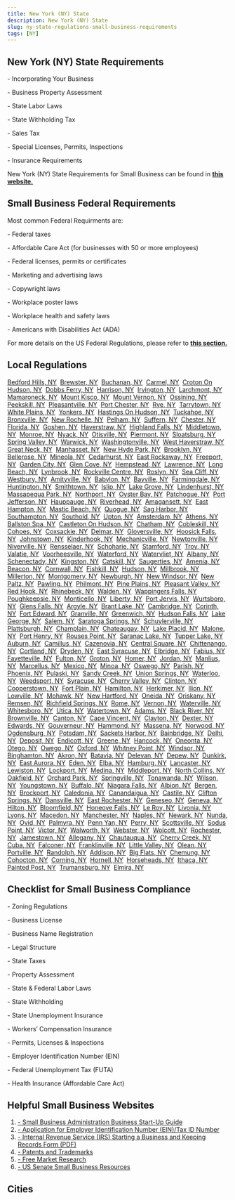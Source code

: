 ```yaml
---
title: New York (NY) State
description: New York (NY) State
slug: ny-state-regulations-small-business-requirements
tags: [NY]
---
```



<PostMeta category="business-compliance" />

**New York (NY) State Requirements**
------------------------------------

\- Incorporating Your Business

\- Business Property Assessment

\- State Labor Laws

\- State Withholding Tax

\- Sales Tax

\- Special Licenses, Permits, Inspections

\- Insurance Requirements

New York (NY) State Requirements for Small Business can be found in **[this website.](https://www.ny.gov/services/business)**

**Small Business Federal Requirements**
---------------------------------------

Most common Federal Requirments are:

\- Federal taxes

\- Affordable Care Act (for businesses with 50 or more employees)

\- Federal licenses, permits or certificates

\- Marketing and advertising laws

\- Copywright laws

\- Workplace poster laws

\- Workplace health and safety laws

\- Americans with Disabilities Act (ADA)

For more details on the US Federal Regulations, please refer to **[this section.](../federal-regulations/)**

Local Regulations
------------------------
[Bedford Hills, NY](/bedfordhills-ny-small-business-requirements)  [Brewster, NY](/brewster-ny-small-business-requirements)  [Buchanan, NY](/buchanan-ny-small-business-requirements)  [Carmel, NY](/carmel-ny-small-business-requirements)  [Croton On Hudson, NY](/crotononhudson-ny-small-business-requirements)  [Dobbs Ferry, NY](/dobbsferry-ny-small-business-requirements)  [Harrison, NY](/harrison-ny-small-business-requirements)  [Irvington, NY](/irvington-ny-small-business-requirements)  [Larchmont, NY](/larchmont-ny-small-business-requirements)  [Mamaroneck, NY](/mamaroneck-ny-small-business-requirements)  [Mount Kisco, NY](/mountkisco-ny-small-business-requirements)  [Mount Vernon, NY](/mountvernon-ny-small-business-requirements)  [Ossining, NY](/ossining-ny-small-business-requirements)  [Peekskill, NY](/peekskill-ny-small-business-requirements)  [Pleasantville, NY](/pleasantville-ny-small-business-requirements)  [Port Chester, NY](/portchester-ny-small-business-requirements)  [Rye, NY](/rye-ny-small-business-requirements)  [Tarrytown, NY](/tarrytown-ny-small-business-requirements)  [White Plains, NY](/whiteplains-ny-small-business-requirements)  [Yonkers, NY](/yonkers-ny-small-business-requirements)  [Hastings On Hudson, NY](/hastingsonhudson-ny-small-business-requirements)  [Tuckahoe, NY](/tuckahoe-ny-small-business-requirements)  [Bronxville, NY](/bronxville-ny-small-business-requirements)  [New Rochelle, NY](/newrochelle-ny-small-business-requirements)  [Pelham, NY](/pelham-ny-small-business-requirements)  [Suffern, NY](/suffern-ny-small-business-requirements)  [Chester, NY](/chester-ny-small-business-requirements)  [Florida, NY](/florida-ny-small-business-requirements)  [Goshen, NY](/goshen-ny-small-business-requirements)  [Haverstraw, NY](/haverstraw-ny-small-business-requirements)  [Highland Falls, NY](/highlandfalls-ny-small-business-requirements)  [Middletown, NY](/middletown-ny-small-business-requirements)  [Monroe, NY](/monroe-ny-small-business-requirements)  [Nyack, NY](/nyack-ny-small-business-requirements)  [Otisville, NY](/otisville-ny-small-business-requirements)  [Piermont, NY](/piermont-ny-small-business-requirements)  [Sloatsburg, NY](/sloatsburg-ny-small-business-requirements)  [Spring Valley, NY](/springvalley-ny-small-business-requirements)  [Warwick, NY](/warwick-ny-small-business-requirements)  [Washingtonville, NY](/washingtonville-ny-small-business-requirements)  [West Haverstraw, NY](/westhaverstraw-ny-small-business-requirements)  [Great Neck, NY](/greatneck-ny-small-business-requirements)  [Manhasset, NY](/manhasset-ny-small-business-requirements)  [New Hyde Park, NY](/newhydepark-ny-small-business-requirements)  [Brooklyn, NY](/brooklyn-ny-small-business-requirements)  [Bellerose, NY](/bellerose-ny-small-business-requirements)  [Mineola, NY](/mineola-ny-small-business-requirements)  [Cedarhurst, NY](/cedarhurst-ny-small-business-requirements)  [East Rockaway, NY](/eastrockaway-ny-small-business-requirements)  [Freeport, NY](/freeport-ny-small-business-requirements)  [Garden City, NY](/gardencity-ny-small-business-requirements)  [Glen Cove, NY](/glencove-ny-small-business-requirements)  [Hempstead, NY](/hempstead-ny-small-business-requirements)  [Lawrence, NY](/lawrence-ny-small-business-requirements)  [Long Beach, NY](/longbeach-ny-small-business-requirements)  [Lynbrook, NY](/lynbrook-ny-small-business-requirements)  [Rockville Centre, NY](/rockvillecentre-ny-small-business-requirements)  [Roslyn, NY](/roslyn-ny-small-business-requirements)  [Sea Cliff, NY](/seacliff-ny-small-business-requirements)  [Westbury, NY](/westbury-ny-small-business-requirements)  [Amityville, NY](/amityville-ny-small-business-requirements)  [Babylon, NY](/babylon-ny-small-business-requirements)  [Bayville, NY](/bayville-ny-small-business-requirements)  [Farmingdale, NY](/farmingdale-ny-small-business-requirements)  [Huntington, NY](/huntington-ny-small-business-requirements)  [Smithtown, NY](/smithtown-ny-small-business-requirements)  [Islip, NY](/islip-ny-small-business-requirements)  [Lake Grove, NY](/lakegrove-ny-small-business-requirements)  [Lindenhurst, NY](/lindenhurst-ny-small-business-requirements)  [Massapequa Park, NY](/massapequapark-ny-small-business-requirements)  [Northport, NY](/northport-ny-small-business-requirements)  [Oyster Bay, NY](/oysterbay-ny-small-business-requirements)  [Patchogue, NY](/patchogue-ny-small-business-requirements)  [Port Jefferson, NY](/portjefferson-ny-small-business-requirements)  [Hauppauge, NY](/hauppauge-ny-small-business-requirements)  [Riverhead, NY](/riverhead-ny-small-business-requirements)  [Amagansett, NY](/amagansett-ny-small-business-requirements)  [East Hampton, NY](/easthampton-ny-small-business-requirements)  [Mastic Beach, NY](/masticbeach-ny-small-business-requirements)  [Quogue, NY](/quogue-ny-small-business-requirements)  [Sag Harbor, NY](/sagharbor-ny-small-business-requirements)  [Southampton, NY](/southampton-ny-small-business-requirements)  [Southold, NY](/southold-ny-small-business-requirements)  [Upton, NY](/upton-ny-small-business-requirements)  [Amsterdam, NY](/amsterdam-ny-small-business-requirements)  [Athens, NY](/athens-ny-small-business-requirements)  [Ballston Spa, NY](/ballstonspa-ny-small-business-requirements)  [Castleton On Hudson, NY](/castletononhudson-ny-small-business-requirements)  [Chatham, NY](/chatham-ny-small-business-requirements)  [Cobleskill, NY](/cobleskill-ny-small-business-requirements)  [Cohoes, NY](/cohoes-ny-small-business-requirements)  [Coxsackie, NY](/coxsackie-ny-small-business-requirements)  [Delmar, NY](/delmar-ny-small-business-requirements)  [Gloversville, NY](/gloversville-ny-small-business-requirements)  [Hoosick Falls, NY](/hoosickfalls-ny-small-business-requirements)  [Johnstown, NY](/johnstown-ny-small-business-requirements)  [Kinderhook, NY](/kinderhook-ny-small-business-requirements)  [Mechanicville, NY](/mechanicville-ny-small-business-requirements)  [Newtonville, NY](/newtonville-ny-small-business-requirements)  [Niverville, NY](/niverville-ny-small-business-requirements)  [Rensselaer, NY](/rensselaer-ny-small-business-requirements)  [Schoharie, NY](/schoharie-ny-small-business-requirements)  [Stamford, NY](/stamford-ny-small-business-requirements)  [Troy, NY](/troy-ny-small-business-requirements)  [Valatie, NY](/valatie-ny-small-business-requirements)  [Voorheesville, NY](/voorheesville-ny-small-business-requirements)  [Waterford, NY](/waterford-ny-small-business-requirements)  [Watervliet, NY](/watervliet-ny-small-business-requirements)  [Albany, NY](/albany-ny-small-business-requirements)  [Schenectady, NY](/schenectady-ny-small-business-requirements)  [Kingston, NY](/kingston-ny-small-business-requirements)  [Catskill, NY](/catskill-ny-small-business-requirements)  [Saugerties, NY](/saugerties-ny-small-business-requirements)  [Amenia, NY](/amenia-ny-small-business-requirements)  [Beacon, NY](/beacon-ny-small-business-requirements)  [Cornwall, NY](/cornwall-ny-small-business-requirements)  [Fishkill, NY](/fishkill-ny-small-business-requirements)  [Hudson, NY](/hudson-ny-small-business-requirements)  [Millbrook, NY](/millbrook-ny-small-business-requirements)  [Millerton, NY](/millerton-ny-small-business-requirements)  [Montgomery, NY](/montgomery-ny-small-business-requirements)  [Newburgh, NY](/newburgh-ny-small-business-requirements)  [New Windsor, NY](/newwindsor-ny-small-business-requirements)  [New Paltz, NY](/newpaltz-ny-small-business-requirements)  [Pawling, NY](/pawling-ny-small-business-requirements)  [Philmont, NY](/philmont-ny-small-business-requirements)  [Pine Plains, NY](/pineplains-ny-small-business-requirements)  [Pleasant Valley, NY](/pleasantvalley-ny-small-business-requirements)  [Red Hook, NY](/redhook-ny-small-business-requirements)  [Rhinebeck, NY](/rhinebeck-ny-small-business-requirements)  [Walden, NY](/walden-ny-small-business-requirements)  [Wappingers Falls, NY](/wappingersfalls-ny-small-business-requirements)  [Poughkeepsie, NY](/poughkeepsie-ny-small-business-requirements)  [Monticello, NY](/monticello-ny-small-business-requirements)  [Liberty, NY](/liberty-ny-small-business-requirements)  [Port Jervis, NY](/portjervis-ny-small-business-requirements)  [Wurtsboro, NY](/wurtsboro-ny-small-business-requirements)  [Glens Falls, NY](/glensfalls-ny-small-business-requirements)  [Argyle, NY](/argyle-ny-small-business-requirements)  [Brant Lake, NY](/brantlake-ny-small-business-requirements)  [Cambridge, NY](/cambridge-ny-small-business-requirements)  [Corinth, NY](/corinth-ny-small-business-requirements)  [Fort Edward, NY](/fortedward-ny-small-business-requirements)  [Granville, NY](/granville-ny-small-business-requirements)  [Greenwich, NY](/greenwich-ny-small-business-requirements)  [Hudson Falls, NY](/hudsonfalls-ny-small-business-requirements)  [Lake George, NY](/lakegeorge-ny-small-business-requirements)  [Salem, NY](/salem-ny-small-business-requirements)  [Saratoga Springs, NY](/saratogasprings-ny-small-business-requirements)  [Schuylerville, NY](/schuylerville-ny-small-business-requirements)  [Plattsburgh, NY](/plattsburgh-ny-small-business-requirements)  [Champlain, NY](/champlain-ny-small-business-requirements)  [Chateaugay, NY](/chateaugay-ny-small-business-requirements)  [Lake Placid, NY](/lakeplacid-ny-small-business-requirements)  [Malone, NY](/malone-ny-small-business-requirements)  [Port Henry, NY](/porthenry-ny-small-business-requirements)  [Rouses Point, NY](/rousespoint-ny-small-business-requirements)  [Saranac Lake, NY](/saranaclake-ny-small-business-requirements)  [Tupper Lake, NY](/tupperlake-ny-small-business-requirements)  [Auburn, NY](/auburn-ny-small-business-requirements)  [Camillus, NY](/camillus-ny-small-business-requirements)  [Cazenovia, NY](/cazenovia-ny-small-business-requirements)  [Central Square, NY](/centralsquare-ny-small-business-requirements)  [Chittenango, NY](/chittenango-ny-small-business-requirements)  [Cortland, NY](/cortland-ny-small-business-requirements)  [Dryden, NY](/dryden-ny-small-business-requirements)  [East Syracuse, NY](/eastsyracuse-ny-small-business-requirements)  [Elbridge, NY](/elbridge-ny-small-business-requirements)  [Fabius, NY](/fabius-ny-small-business-requirements)  [Fayetteville, NY](/fayetteville-ny-small-business-requirements)  [Fulton, NY](/fulton-ny-small-business-requirements)  [Groton, NY](/groton-ny-small-business-requirements)  [Homer, NY](/homer-ny-small-business-requirements)  [Jordan, NY](/jordan-ny-small-business-requirements)  [Manlius, NY](/manlius-ny-small-business-requirements)  [Marcellus, NY](/marcellus-ny-small-business-requirements)  [Mexico, NY](/mexico-ny-small-business-requirements)  [Minoa, NY](/minoa-ny-small-business-requirements)  [Oswego, NY](/oswego-ny-small-business-requirements)  [Parish, NY](/parish-ny-small-business-requirements)  [Phoenix, NY](/phoenix-ny-small-business-requirements)  [Pulaski, NY](/pulaski-ny-small-business-requirements)  [Sandy Creek, NY](/sandycreek-ny-small-business-requirements)  [Union Springs, NY](/unionsprings-ny-small-business-requirements)  [Waterloo, NY](/waterloo-ny-small-business-requirements)  [Weedsport, NY](/weedsport-ny-small-business-requirements)  [Syracuse, NY](/syracuse-ny-small-business-requirements)  [Cherry Valley, NY](/cherryvalley-ny-small-business-requirements)  [Clinton, NY](/clinton-ny-small-business-requirements)  [Cooperstown, NY](/cooperstown-ny-small-business-requirements)  [Fort Plain, NY](/fortplain-ny-small-business-requirements)  [Hamilton, NY](/hamilton-ny-small-business-requirements)  [Herkimer, NY](/herkimer-ny-small-business-requirements)  [Ilion, NY](/ilion-ny-small-business-requirements)  [Lowville, NY](/lowville-ny-small-business-requirements)  [Mohawk, NY](/mohawk-ny-small-business-requirements)  [New Hartford, NY](/newhartford-ny-small-business-requirements)  [Oneida, NY](/oneida-ny-small-business-requirements)  [Oriskany, NY](/oriskany-ny-small-business-requirements)  [Remsen, NY](/remsen-ny-small-business-requirements)  [Richfield Springs, NY](/richfieldsprings-ny-small-business-requirements)  [Rome, NY](/rome-ny-small-business-requirements)  [Vernon, NY](/vernon-ny-small-business-requirements)  [Waterville, NY](/waterville-ny-small-business-requirements)  [Whitesboro, NY](/whitesboro-ny-small-business-requirements)  [Utica, NY](/utica-ny-small-business-requirements)  [Watertown, NY](/watertown-ny-small-business-requirements)  [Adams, NY](/adams-ny-small-business-requirements)  [Black River, NY](/blackriver-ny-small-business-requirements)  [Brownville, NY](/brownville-ny-small-business-requirements)  [Canton, NY](/canton-ny-small-business-requirements)  [Cape Vincent, NY](/capevincent-ny-small-business-requirements)  [Clayton, NY](/clayton-ny-small-business-requirements)  [Dexter, NY](/dexter-ny-small-business-requirements)  [Edwards, NY](/edwards-ny-small-business-requirements)  [Gouverneur, NY](/gouverneur-ny-small-business-requirements)  [Hammond, NY](/hammond-ny-small-business-requirements)  [Massena, NY](/massena-ny-small-business-requirements)  [Norwood, NY](/norwood-ny-small-business-requirements)  [Ogdensburg, NY](/ogdensburg-ny-small-business-requirements)  [Potsdam, NY](/potsdam-ny-small-business-requirements)  [Sackets Harbor, NY](/sacketsharbor-ny-small-business-requirements)  [Bainbridge, NY](/bainbridge-ny-small-business-requirements)  [Delhi, NY](/delhi-ny-small-business-requirements)  [Deposit, NY](/deposit-ny-small-business-requirements)  [Endicott, NY](/endicott-ny-small-business-requirements)  [Greene, NY](/greene-ny-small-business-requirements)  [Hancock, NY](/hancock-ny-small-business-requirements)  [Oneonta, NY](/oneonta-ny-small-business-requirements)  [Otego, NY](/otego-ny-small-business-requirements)  [Owego, NY](/owego-ny-small-business-requirements)  [Oxford, NY](/oxford-ny-small-business-requirements)  [Whitney Point, NY](/whitneypoint-ny-small-business-requirements)  [Windsor, NY](/windsor-ny-small-business-requirements)  [Binghamton, NY](/binghamton-ny-small-business-requirements)  [Akron, NY](/akron-ny-small-business-requirements)  [Batavia, NY](/batavia-ny-small-business-requirements)  [Delevan, NY](/delevan-ny-small-business-requirements)  [Depew, NY](/depew-ny-small-business-requirements)  [Dunkirk, NY](/dunkirk-ny-small-business-requirements)  [East Aurora, NY](/eastaurora-ny-small-business-requirements)  [Eden, NY](/eden-ny-small-business-requirements)  [Elba, NY](/elba-ny-small-business-requirements)  [Hamburg, NY](/hamburg-ny-small-business-requirements)  [Lancaster, NY](/lancaster-ny-small-business-requirements)  [Lewiston, NY](/lewiston-ny-small-business-requirements)  [Lockport, NY](/lockport-ny-small-business-requirements)  [Medina, NY](/medina-ny-small-business-requirements)  [Middleport, NY](/middleport-ny-small-business-requirements)  [North Collins, NY](/northcollins-ny-small-business-requirements)  [Oakfield, NY](/oakfield-ny-small-business-requirements)  [Orchard Park, NY](/orchardpark-ny-small-business-requirements)  [Springville, NY](/springville-ny-small-business-requirements)  [Tonawanda, NY](/tonawanda-ny-small-business-requirements)  [Wilson, NY](/wilson-ny-small-business-requirements)  [Youngstown, NY](/youngstown-ny-small-business-requirements)  [Buffalo, NY](/buffalo-ny-small-business-requirements)  [Niagara Falls, NY](/niagarafalls-ny-small-business-requirements)  [Albion, NY](/albion-ny-small-business-requirements)  [Bergen, NY](/bergen-ny-small-business-requirements)  [Brockport, NY](/brockport-ny-small-business-requirements)  [Caledonia, NY](/caledonia-ny-small-business-requirements)  [Canandaigua, NY](/canandaigua-ny-small-business-requirements)  [Castile, NY](/castile-ny-small-business-requirements)  [Clifton Springs, NY](/cliftonsprings-ny-small-business-requirements)  [Dansville, NY](/dansville-ny-small-business-requirements)  [East Rochester, NY](/eastrochester-ny-small-business-requirements)  [Geneseo, NY](/geneseo-ny-small-business-requirements)  [Geneva, NY](/geneva-ny-small-business-requirements)  [Hilton, NY](/hilton-ny-small-business-requirements)  [Bloomfield, NY](/bloomfield-ny-small-business-requirements)  [Honeoye Falls, NY](/honeoyefalls-ny-small-business-requirements)  [Le Roy, NY](/leroy-ny-small-business-requirements)  [Livonia, NY](/livonia-ny-small-business-requirements)  [Lyons, NY](/lyons-ny-small-business-requirements)  [Macedon, NY](/macedon-ny-small-business-requirements)  [Manchester, NY](/manchester-ny-small-business-requirements)  [Naples, NY](/naples-ny-small-business-requirements)  [Newark, NY](/newark-ny-small-business-requirements)  [Nunda, NY](/nunda-ny-small-business-requirements)  [Ovid, NY](/ovid-ny-small-business-requirements)  [Palmyra, NY](/palmyra-ny-small-business-requirements)  [Penn Yan, NY](/pennyan-ny-small-business-requirements)  [Perry, NY](/perry-ny-small-business-requirements)  [Scottsville, NY](/scottsville-ny-small-business-requirements)  [Sodus Point, NY](/soduspoint-ny-small-business-requirements)  [Victor, NY](/victor-ny-small-business-requirements)  [Walworth, NY](/walworth-ny-small-business-requirements)  [Webster, NY](/webster-ny-small-business-requirements)  [Wolcott, NY](/wolcott-ny-small-business-requirements)  [Rochester, NY](/rochester-ny-small-business-requirements)  [Jamestown, NY](/jamestown-ny-small-business-requirements)  [Allegany, NY](/allegany-ny-small-business-requirements)  [Chautauqua, NY](/chautauqua-ny-small-business-requirements)  [Cherry Creek, NY](/cherrycreek-ny-small-business-requirements)  [Cuba, NY](/cuba-ny-small-business-requirements)  [Falconer, NY](/falconer-ny-small-business-requirements)  [Franklinville, NY](/franklinville-ny-small-business-requirements)  [Little Valley, NY](/littlevalley-ny-small-business-requirements)  [Olean, NY](/olean-ny-small-business-requirements)  [Portville, NY](/portville-ny-small-business-requirements)  [Randolph, NY](/randolph-ny-small-business-requirements)  [Addison, NY](/addison-ny-small-business-requirements)  [Big Flats, NY](/bigflats-ny-small-business-requirements)  [Chemung, NY](/chemung-ny-small-business-requirements)  [Cohocton, NY](/cohocton-ny-small-business-requirements)  [Corning, NY](/corning-ny-small-business-requirements)  [Hornell, NY](/hornell-ny-small-business-requirements)  [Horseheads, NY](/horseheads-ny-small-business-requirements)  [Ithaca, NY](/ithaca-ny-small-business-requirements)  [Painted Post, NY](/paintedpost-ny-small-business-requirements)  [Trumansburg, NY](/trumansburg-ny-small-business-requirements)  [Elmira, NY](/elmira-ny-small-business-requirements)

Checklist for Small Business Compliance
---------------------------------------

\- Zoning Regulations

\- Business License

\- Business Name Registration

\- Legal Structure

\- State Taxes

\- Property Assessment

\- State & Federal Labor Laws

\- State Withholding

\- State Unemployment Insurance

\- Workers’ Compensation Insurance

\- Permits, Licenses & Inspections

\- Employer Identification Number (EIN)

\- Federal Unemployment Tax (FUTA)

\- Health Insurance (Affordable Care Act)

Helpful Small Business Websites
-------------------------------

1.  [\- Small Business Administration Business Start-Up Guide](https://www.sba.gov/business-guide)
2.  [\- Application for Employer Identification Number (EIN)/Tax ID Number](https://www.irs.gov/businesses/small-businesses-self-employed/apply-for-an-employer-identification-number-ein-online)
3.  [\- Internal Revenue Service (IRS) Starting a Business and Keeping Records Form (PDF)](https://www.irs.gov/pub/irs-pdf/p583.pdf)
4.  [\- Patents and Trademarks](https://www.uspto.gov/)
5.  [\- Free Market Research](https://www.sba.gov/blogs/)
6.  [\- US Senate Small Business Resources](https://www.sbc.senate.gov/public/index.cfm/resources)

Cities
-----------------------------------------

